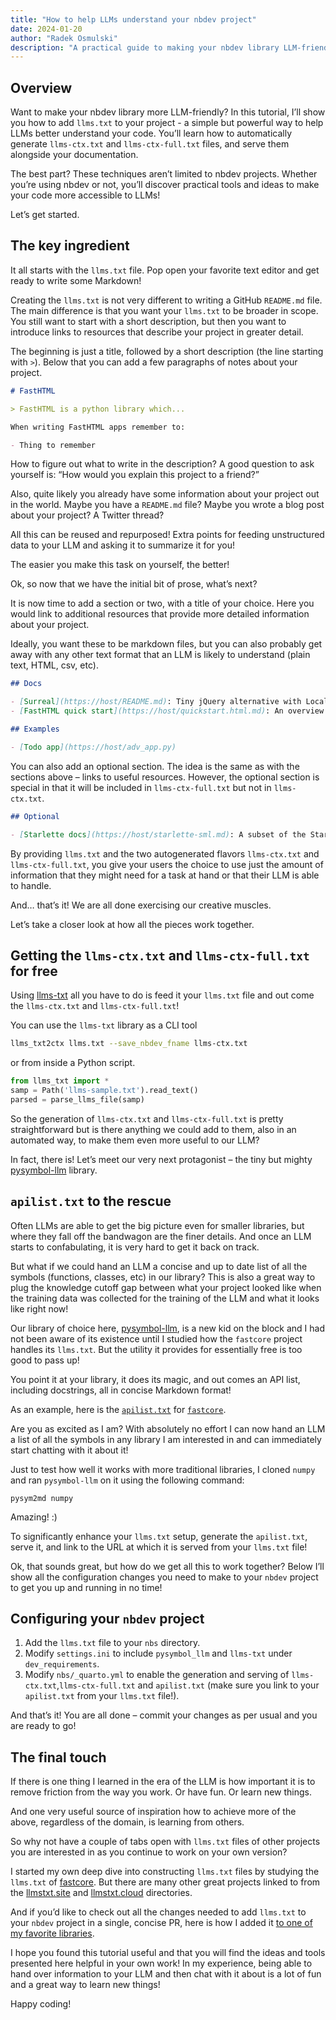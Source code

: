```yaml
---
title: "How to help LLMs understand your nbdev project"
date: 2024-01-20
author: "Radek Osmulski"
description: "A practical guide to making your nbdev library LLM-friendly using llms.txt - includes automation tips and real-world examples."
---
```


## Overview

Want to make your nbdev library more LLM-friendly? In this tutorial, I'll show you how to add `llms.txt` to your project - a simple but powerful way to help LLMs better understand your code. You'll learn how to automatically generate `llms-ctx.txt` and `llms-ctx-full.txt` files, and serve them alongside your documentation.

The best part? These techniques aren't limited to nbdev projects. Whether you're using nbdev or not, you'll discover practical tools and ideas to make your code more accessible to LLMs!

Let's get started.

## The key ingredient

It all starts with the `llms.txt` file. Pop open your favorite text editor and get ready to write some Markdown!

Creating the `llms.txt` is not very different to writing a GitHub `README.md` file. The main difference is that you want your `llms.txt` to be broader in scope. You still want to start with a short description, but then you want to introduce links to resources that describe your project in greater detail.

The beginning is just a title, followed by a short description (the line starting with `>`). Below that you can add a few paragraphs of notes about your project.

```markdown
# FastHTML

> FastHTML is a python library which...

When writing FastHTML apps remember to:

- Thing to remember
```

How to figure out what to write in the description? A good question to ask yourself is: "How would you explain this project to a friend?"

Also, quite likely you already have some information about your project out in the world. Maybe you have a `README.md` file? Maybe you wrote a blog post about your project? A Twitter thread?

All this can be reused and repurposed! Extra points for feeding unstructured data to your LLM and asking it to summarize it for you!

The easier you make this task on yourself, the better!

Ok, so now that we have the initial bit of prose, what's next?

It is now time to add a section or two, with a title of your choice. Here you would link to additional resources that provide more detailed information about your project.

Ideally, you want these to be markdown files, but you can also probably get away with any other text format that an LLM is likely to understand (plain text, HTML, csv, etc).

```markdown
## Docs

- [Surreal](https://host/README.md): Tiny jQuery alternative with Locality of Behavior
- [FastHTML quick start](https://host/quickstart.html.md): An overview of FastHTML features

## Examples

- [Todo app](https://host/adv_app.py)
```

You can also add an optional section. The idea is the same as with the sections above -- links to useful resources. However, the optional section is special in that it will be included in `llms-ctx-full.txt` but not in `llms-ctx.txt`.

```markdown
## Optional

- [Starlette docs](https://host/starlette-sml.md): A subset of the Starlette docs
```

By providing `llms.txt` and the two autogenerated flavors `llms-ctx.txt` and `llms-ctx-full.txt`, you give your users the choice to use just the amount of information that they might need for a task at hand or that their LLM is able to handle.

And... that's it! We are all done exercising our creative muscles.

Let's take a closer look at how all the pieces work together.

## Getting the `llms-ctx.txt` and `llms-ctx-full.txt` for free

Using [llms-txt](https://llmstxt.org/intro.html) all you have to do is feed it your `llms.txt` file and out come the `llms-ctx.txt` and `llms-ctx-full.txt`!

You can use the `llms-txt` library as a CLI tool

```bash
llms_txt2ctx llms.txt --save_nbdev_fname llms-ctx.txt
```

or from inside a Python script.

```python
from llms_txt import *
samp = Path('llms-sample.txt').read_text()
parsed = parse_llms_file(samp)
```

So the generation of `llms-ctx.txt` and `llms-ctx-full.txt` is pretty straightforward but is there anything we could add to them, also in an automated way, to make them even more useful to our LLM?

In fact, there is! Let's meet our very next protagonist -- the tiny but mighty [pysymbol-llm](https://github.com/AnswerDotAI/pysymbol-llm) library.

## `apilist.txt` to the rescue

Often LLMs are able to get the big picture even for smaller libraries, but where they fall off the bandwagon are the finer details. And once an LLM starts to confabulating, it is very hard to get it back on track.

But what if we could hand an LLM a concise and up to date list of all the symbols (functions, classes, etc) in our library? This is also a great way to plug the knowledge cutoff gap between what your project looked like when the training data was collected for the training of the LLM and what it looks like right now!

Our library of choice here, [pysymbol-llm](https://github.com/AnswerDotAI/pysymbol-llm), is a new kid on the block and I had not been aware of its existence until I studied how the `fastcore` project handles its `llms.txt`. But the utility it provides for essentially free is too good to pass up!

You point it at your library, it does its magic, and out comes an API list, including docstrings, all in concise Markdown format!

As an example, here is the [`apilist.txt`](https://fastcore.fast.ai/apilist.txt) for [`fastcore`](https://github.com/fastai/fastcore).

Are you as excited as I am? With absolutely no effort I can now hand an LLM a list of all the symbols in any library I am interested in and can immediately start chatting with it about it!

Just to test how well it works with more traditional libraries, I cloned `numpy` and ran `pysymbol-llm` on it using the following command:

```
pysym2md numpy
```

Amazing! :)

To significantly enhance your `llms.txt` setup, generate the `apilist.txt`, serve it, and link to the URL at which it is served from your `llms.txt` file!

Ok, that sounds great, but how do we get all this to work together? Below I'll show all the configuration changes you need to make to your `nbdev` project to get you up and running in no time!

## Configuring your `nbdev` project

1. Add the `llms.txt` file to your `nbs` directory.
2. Modify `settings.ini` to include `pysymbol_llm` and `llms-txt` under `dev_requirements`.
3. Modify `nbs/_quarto.yml` to enable the generation and serving of `llms-ctx.txt`,`llms-ctx-full.txt` and `apilist.txt` (make sure you link to your `apilist.txt` from your `llms.txt` file!).

And that's it! You are all done -- commit your changes as per usual and you are ready to go!

## The final touch

If there is one thing I learned in the era of the LLM is how important it is to remove friction from the way you work. Or have fun. Or learn new things.

And one very useful source of inspiration how to achieve more of the above, regardless of the domain, is learning from others.

So why not have a couple of tabs open with `llms.txt` files of other projects you are interested in as you continue to work on your own version?

I started my own deep dive into constructing `llms.txt` files by studying the `llms.txt` of [fastcore](https://github.com/AnswerDotAI/fastcore). But there are many other great projects linked to from the [llmstxt.site](https://llmstxt.site/) and [llmstxt.cloud](https://directory.llmstxt.cloud/) directories.

And if you'd like to check out all the changes needed to add `llms.txt` to your `nbdev` project in a single, concise PR, here is how I added it [to one of my favorite libraries](https://github.com/AnswerDotAI/nbdev/pull/1485/files).

I hope you found this tutorial useful and that you will find the ideas and tools presented here helpful in your own work! In my experience, being able to hand over information to your LLM and then chat with it about is a lot of fun and a great way to learn new things!

Happy coding!
